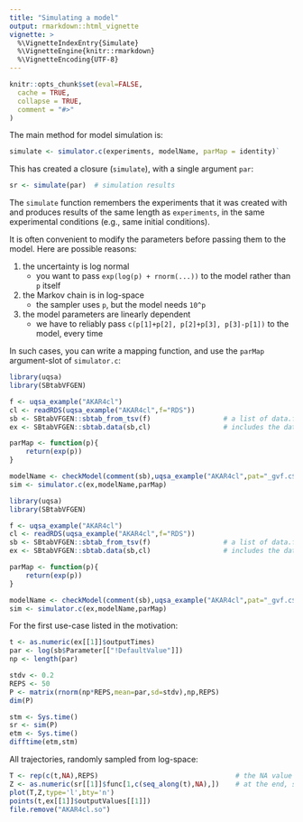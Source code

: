 ```yaml
---
title: "Simulating a model"
output: rmarkdown::html_vignette
vignette: >
  %\VignetteIndexEntry{Simulate}
  %\VignetteEngine{knitr::rmarkdown}
  %\VignetteEncoding{UTF-8}
---
```


```r
knitr::opts_chunk$set(eval=FALSE,
  cache = TRUE,
  collapse = TRUE,
  comment = "#>"
)
```

The main method for model simulation is:

```r
simulate <- simulator.c(experiments, modelName, parMap = identity)`
```

This has created a closure (`simulate`), with a single argument `par`:

```r
sr <- simulate(par)  # simulation results
```

The `simulate` function remembers the experiments that it was created
with and produces results of the same length as `experiments`, in the same experimental conditions (e.g., same initial conditions).

It is often convenient to modify the parameters before passing them to
the model. Here are possible reasons:

1. the uncertainty is log normal
   - you want to pass `exp(log(p) + rnorm(...))` to the model rather than `p` itself
2. the Markov chain is in log-space
   - the sampler uses `p`, but the model needs `10^p`
3. the model parameters are linearly dependent
   - we have to reliably pass `c(p[1]+p[2], p[2]+p[3], p[3]-p[1])` to the model, every time
   
In such cases, you can write a mapping function, and use the `parMap` argument-slot of `simulator.c`:

```r
library(uqsa)
library(SBtabVFGEN)

f <- uqsa_example("AKAR4cl")
cl <- readRDS(uqsa_example("AKAR4cl",f="RDS"))
sb <- SBtabVFGEN::sbtab_from_tsv(f)                  # a list of data.frames
ex <- SBtabVFGEN::sbtab.data(sb,cl)                  # includes the data

parMap <- function(p){
	return(exp(p))
}

modelName <- checkModel(comment(sb),uqsa_example("AKAR4cl",pat="_gvf.c$"))
sim <- simulator.c(ex,modelName,parMap)
```

```r
library(uqsa)
library(SBtabVFGEN)

f <- uqsa_example("AKAR4cl")
cl <- readRDS(uqsa_example("AKAR4cl",f="RDS"))
sb <- SBtabVFGEN::sbtab_from_tsv(f)                  # a list of data.frames
ex <- SBtabVFGEN::sbtab.data(sb,cl)                  # includes the data

parMap <- function(p){
	return(exp(p))
}

modelName <- checkModel(comment(sb),uqsa_example("AKAR4cl",pat="_gvf.c$"))
sim <- simulator.c(ex,modelName,parMap)
```

For the first use-case listed in the motivation:

```r
t <- as.numeric(ex[[1]]$outputTimes)
par <- log(sb$Parameter[["!DefaultValue"]])
np <- length(par)

stdv <- 0.2
REPS <- 50
P <- matrix(rnorm(np*REPS,mean=par,sd=stdv),np,REPS)
dim(P)

stm <- Sys.time()
sr <- sim(P)
etm <- Sys.time()
difftime(etm,stm)
```

All trajectories, randomly sampled from log-space:

```r
T <- rep(c(t,NA),REPS)                                  # the NA value will break the line
Z <- as.numeric(sr[[1]]$func[1,c(seq_along(t),NA),])    # at the end, so it doesn't loop
plot(T,Z,type='l',bty='n')
points(t,ex[[1]]$outputValues[[1]])
file.remove("AKAR4cl.so")
```
